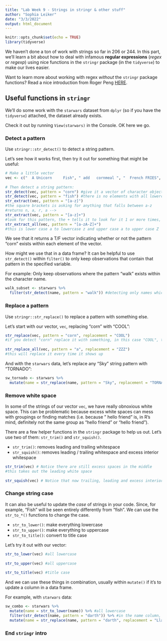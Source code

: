 ```yaml
---
title: "Lab Week 9 - Strings in stringr & other stuff"
author: "Sophia Leiker"
date: "3/3/2022"
output: html_document
---
```


```r
knitr::opts_chunk$set(echo = TRUE)
library(tidyverse)
```

We haven't done a ton of work with strings so far in 206 or 244. In this part, we'll learn a bit about how to deal with infamous **regular expressions** (*regex* or *regexp*) using nice functions in the `stringr` package (in the `tidyverse`) to make our lives easier.

Want to learn more about working with regex *without* the `stringr` package functions? Read a nice introduction from Roger Peng [HERE](https://bookdown.org/rdpeng/rprogdatascience/regular-expressions.html).

## Useful functions in `stringr`

We'll do some work with the `starwars` dataset from `dplyr` (so if you have the `tidyverse`) attached, the dataset already exists. 

Check it out by running `View(starwars)` in the Console. OK here we go. 

### Detect a pattern

Use `stringr::str_detect()` to detect a string pattern. 

Let's see how it works first, then try it out for something that might be useful: 

```r
# Make a little vector
vec <- c("  A Unicorn     Fish", " add   cornmeal ", "  French FRIES", " acorn squash  ")
 
# Then detect a string pattern: 
str_detect(vec, pattern = "corn") #give it a vector of character objects, such as a column in a dataframe, and it will tell you if it detects the specific strong that you are detecting for (results, in first one it found the pattern, second yes, third no, fourth yes)
str_detect(vec, pattern = "fish") #there is no elements with all lowercase!
str_extract(vec, pattern = "[a-z]") 
#the square brackets is asking for anything that falls between a-z
#returns n, a, r, a --> 
str_extract(vec, pattern = "[a-z]+")
#look for this pattern, the + tells it to look for it 1 or more times, * --> 0 or more times, it will stop when it hits a space or a capital letter
str_extract_all(vec, pattern = "[a-zA-Z]+")
#this is lower case a to lowercase z and upper case a to upper case Z
```


We see that it returns a T/F vector indicating whether or not the pattern "corn" exists within each element of the vector. 

How might we use that in a data frame? It can be helpful to use `str_detect()` within `filter()` to only keep observations that contain that pattern in the specified variable. 

For example: Only keep observations where the pattern "walk" exists within the character name. 

```r
walk_subset <- starwars %>% 
  filter(str_detect(name, pattern = "walk")) #detecting only names which includes walk in it
```


### Replace a pattern

Use `stringr::str_replace()` to replace a pattern with something else.

Let's start with our vector, `vec`, replacing "corn" with "COOL":
```r
str_replace(vec, pattern = "corn", replacement = "COOL") 
#if you detect "corn" replace it with something, in this case "COOL", this will only replace the first instance it sees it for each of the items in the vector
 
str_replace_all(vec, pattern = "a", replacement = "ZZZ")
#this will replace it every time it shows up
```

And with the `starwars` data, let's replace any "Sky" string pattern with "TORNADO": 

```r
sw_tornado <- starwars %>% 
  mutate(name = str_replace(name, pattern = "Sky", replacement = "TORNADO"))
```


### Remove white space

In some of the strings of our vector `vec`, we have really obnoxious white space. This can be problematic because excess white spaces can mess with groupings or finding matches (i.e. because " hello friend" is, in R's mind, definitely not the same group as "hello friend" or "hello   friend ").

There are a few helper functions in the `stringr` package to help us out. Let's use two of them: `str_trim()` and `str_squish()`. 

- `str_trim()`: removes leading and trailing whitespace
- `str_squish()`: removes leading / trailing whitespace and excess interior whitespace

```r
str_trim(vec) # Notice there are still excess spaces in the middle
#this takes out the leading white space
 
str_squish(vec) # Notice that now trailing, leading and excess interior white spaces are removed
```

### Change string case

It can also be useful to update the *case* of strings in your code. Since, for example, "Fish" will be seen entirely differently from "fish". 
We can use the `str_to_*()` functions to change the case. 

- `str_to_lower()`: make everything lowercase
- `str_to_upper()`: make everything to uppercase
- `str_to_title()`: convert to title case

Let's try it out with our vector: 

```r
str_to_lower(vec) #all lowercase
 
str_to_upper(vec) #all uppercase
 
str_to_title(vec) #title case
```

And we can use these things in combination, usually within `mutate()` if it's to update a column in a data frame.

For example, with `starwars` data: 

```r
sw_combo <- starwars %>% 
  mutate(name = str_to_lower(name)) %>% #all lowercase
  filter(str_detect(name, pattern = "darth")) %>% #in the name column, detect darth
  mutate(name = str_replace(name, pattern = "darth", replacement = "Llama")) #replace darth with llama

```

### End `stringr` intro



